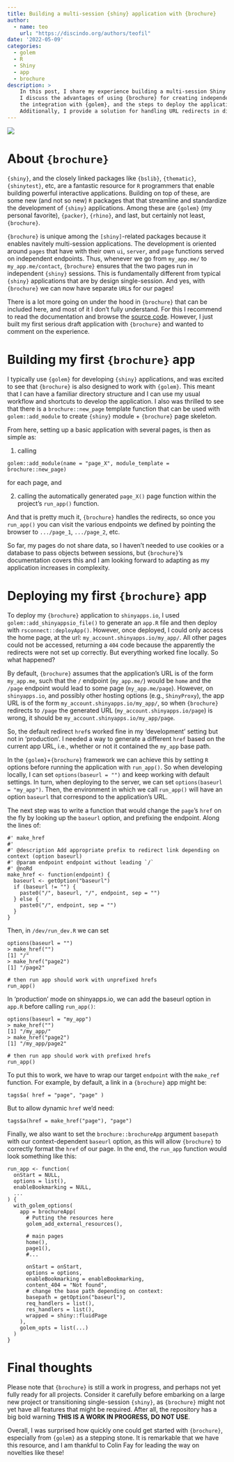```yaml
---
title: Building a multi-session {shiny} application with {brochure}
author:
  - name: teo
    url: "https://discindo.org/authors/teofil"
date: '2022-05-09'
categories:
  - golem
  - R
  - Shiny
  - app
  - brochure
description: >
    In this post, I share my experience building a multi-session Shiny application using the {brochure} package. 
    I discuss the advantages of using {brochure} for creating independent Shiny sessions for different pages, 
    the integration with {golem}, and the steps to deploy the application on shinyapps.io. 
    Additionally, I provide a solution for handling URL redirects in different environments.
---
```


[![](https://ko-fi.com/img/githubbutton_sm.svg)](https://ko-fi.com/J3J8133RYV)

# About `{brochure}`

`{shiny}`, and the closely linked packages like `{bslib}`, `{thematic}`, `{shinytest}`, etc,
are a fantastic resource for `R` programmers that enable building powerful interactive applications.
Building on top of these, are some new (and not so new) `R` packages that that streamline and standardize
the development of `{shiny}` applications. Among these are `{golem}` (my personal favorite), `{packer}`, `{rhino}`,
and last, but certainly not least, `{brochure}`.

`{brochure}` is unique among the `[shiny]`-related packages because it enables navitely multi-session applications. The
development is oriented around `pages` that have with their own `ui`, `server`, and `page` functions served on
independent endpoints. Thus, whenever we go from `my_app.me/` to `my_app.me/contact`, `{brochure}` ensures that the
two pages run in independent `{shiny}` sessions. This is fundamentally different from typical `{shiny}` applications that are
by design single-session. And yes, with `{brochure}` we can now have separate `URL`s for our pages!

There is a lot more going on under the hood in `{brochure}` that can be included here, and most of it I don't fully understand. 
For this I recommend to read the documentation and browse the [source code](https://github.com/ColinFay/brochure). However,
I just built my first serious draft application with `{brochure}` and wanted to comment on the experience. 

# Building my first `{brochure}` app

I typically use `{golem}` for developing `{shiny}` applications, and was excited to see that `{brochure}`
is also designed to work with `{golem}`. This meant that I can have a familiar directory structure
and I can use my usual workflow and shortcuts to develop the application. I also was thrilled to see that
there is a `brochure::new_page` template function that can be used with `golem::add_module` to create 
`{shiny}` module + `{brochure}` page skeleton. 

From here, setting up a basic application with several pages, is then as simple as:

1. calling 

```
golem::add_module(name = "page_X", module_template = brochure::new_page)
```
for each page, and

2. calling the automatically generated `page_X()` page function within the 
project's `run_app()` function. 

And that is pretty much it, `{brochure}` handles the redirects,
so once you `run_app()` you can visit the various endpoints we defined by pointing the
browser to `.../page_1`, `.../page_2`, etc.

So far, my pages do not share data, so I haven't needed to use cookies or a database to
pass objects between sessions, but `{brochure}`'s documentation covers this and I am 
looking forward to adapting as my application increases in complexity. 

# Deploying my first `{brochure}` app

To deploy my `{brochure}` application to `shinyapps.io`, I used `golem::add_shinyappsio_file()` to 
generate an `app.R` file and then deploy with `rsconnect::deployApp()`. However, once deployed, I could
only access the home page, at the url: `my_account.shinyapps.io/my_app/`. All other pages could not be 
accessed, returning a `404` code because the apparently the redirects were not set up correctly. But
everything worked fine locally. So what happened?

By default, `{brochure}` assumes that the application's URL is of the form `my_app.me`, such that the `/` endpoint (`my_app.me/`)
would be `home` and the `/page` endpoint would lead to some page (`my_app.me/page`). However, on `shinyapps.io`,
and possibly other hosting options (e.g., `ShinyProxy`), the app URL is of the form `my_account.shinyapps.io/my_app/`,
so when `{brochure}` redirects to `/page` the generated URL (`my_account.shinyapps.io/page`) is wrong, 
it should be `my_account.shinyapps.io/my_app/page`. 

So, the default redirect `href`s worked fine in my 'development' setting but not in 'production'. I 
needed a way to generate a different `href` based on the current app URL, i.e., whether or not it contained
the `my_app` base path.

In the `{golem}`+`{brochure}` framework we can achieve this by setting `R` options before running the 
application with `run_app()`. So when developing locally, I can set `options(baseurl = "")` and keep
working with default settings. In turn, when deploying to the server, we can set `options(baseurl = "my_app")`.
Then, the environment in which we call `run_app()` will have an option `baseurl` that correspond to the application's URL.

The next step was to write a function that would change the `page`'s `href` on the fly by looking up the `baseurl` option,
and prefixing the endpoint. Along the lines of:

```
#' make_href
#'
#' @description Add appropriate prefix to redirect link depending on context (option baseurl)
#' @param endpoint endpoint without leading `/`
#' @noRd
make_href <- function(endpoint) {
  baseurl <- getOption("baseurl")
  if (baseurl != "") {
    paste0("/", baseurl, "/", endpoint, sep = "")
  } else {
    paste0("/", endpoint, sep = "")
  }
}
```

Then, in `/dev/run_dev.R` we can set

```
options(baseurl = "")
> make_href("")
[1] "/"
> make_href("page2")
[1] "/page2"

# then run app should work with unprefixed hrefs
run_app()
```

In 'production' mode on shinyapps.io, we can add the baseurl option in `app.R` before calling `run_app()`:

```
options(baseurl = "my_app")
> make_href("")
[1] "/my_app/"
> make_href("page2")
[1] "/my_app/page2"

# then run app should work with prefixed hrefs
run_app()
```

To put this to work, we have to wrap our target `endpoint` with the `make_ref` function. For example,
by default, a link in a `{brochure}` app might be: 

```
tags$a( href = "page", "page" )
```

But to allow dynamic `href` we'd need:

```
tags$a(href = make_href("page"), "page")
```

Finally, we also want to set the `brochure::brochureApp` argument `basepath` with our context-dependent `baseurl` option, 
as this will allow `{brochure}` to correctly format the `href` of our page. In the end, the `run_app` function
would look something like this:

```
run_app <- function(
  onStart = NULL,
  options = list(),
  enableBookmarking = NULL,
  ...
) {
  with_golem_options(
    app = brochureApp(
      # Putting the resources here
      golem_add_external_resources(),

      # main pages
      home(),
      page1(),
      #...

      onStart = onStart,
      options = options,
      enableBookmarking = enableBookmarking,
      content_404 = "Not found",
      # change the base path depending on context:
      basepath = getOption("baseurl"),
      req_handlers = list(),
      res_handlers = list(),
      wrapped = shiny::fluidPage
    ),
    golem_opts = list(...)
  )
}

```

# Final thoughts

Please note that `{brochure}` is still a work in progress, and perhaps
not yet fully ready for all projects. Consider it carefully before
embarking on a large new project or transitioning single-session `{shiny}`, as 
`{brochure}` might not yet have all features that might be required. After all, 
the repository has a big bold warning **THIS IS A WORK IN PROGRESS, DO NOT USE**. 

Overall, I was surprised how quickly one could get started with `{brochure}`, especially
from `{golem}` as a stepping stone. It is remarkable that we have this resource,
and I am thankful to Colin Fay for leading the way on novelties like these!
